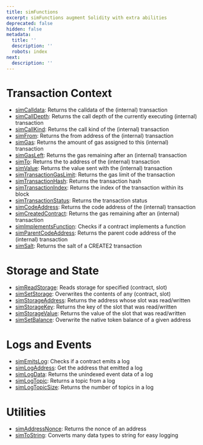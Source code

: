 ```yaml
---
title: simFunctions
excerpt: simFunctions augment Solidity with extra abilities
deprecated: false
hidden: false
metadata:
  title: ''
  description: ''
  robots: index
next:
  description: ''
---
```

# Transaction Context

* [simCalldata](/sim/reference/simfunctions/simcalldata): Returns the calldata of the (internal) transaction
* [simCallDepth](/sim/reference/simfunctions/simcalldepth): Returns the call depth of the currently executing (internal) transaction
* [simCallKind](/sim/reference/simfunctions/simcallkind): Returns the call kind of the (internal) transaction
* [simFrom](/sim/reference/simfunctions/simfrom): Returns the from address of the (internal) transaction
* [simGas](/sim/reference/simfunctions/simgas): Returns the amount of gas assigned to this (internal) transaction
* [simGasLeft](/sim/reference/simfunctions/simgasleft): Returns the gas remaining after an (internal) transaction
* [simTo](/sim/reference/simfunctions/simto): Returns the to address of the (internal) transaction
* [simValue](/sim/reference/simfunctions/simvalue): Returns the value sent with the (internal) transaction
* [simTransactionGasLimit](/sim/reference/simfunctions/simtransactiongaslimit): Returns the gas limit of the transaction
* [simTransactionHash](/sim/reference/simfunctions/simtransactionhash): Returns the transaction hash
* [simTransactionIndex](/sim/reference/simfunctions/simtransactionindex): Returns the index of the transaction within its block
* [simTransactionStatus](/sim/reference/simfunctions/simtransactionstatus): Returns the transaction status
* [simCodeAddress](/sim/reference/simfunctions/simcodeaddress): Returns the code address of the (internal) transaction
* [simCreatedContract](/sim/reference/simfunctions/simcreatedcontract): Returns the gas remaining after an (internal) transaction
* [simImplementsFunction](/sim/reference/simfunctions/simimplementsfunction): Checks if a contract implements a function
* [simParentCodeAddress](/sim/reference/simfunctions/simparentcodeaddress): Returns the parent code address of the (internal) transaction
* [simSalt](/sim/reference/simfunctions/simsalt): Returns the salt of a CREATE2 transaction

# Storage and State

* [simReadStorage](/sim/reference/simfunctions/simreadstorage): Reads storage for specified (contract, slot)
* [simSetStorage](/sim/reference/simfunctions/simsetstorage): Overwrites the contents of any (contract, slot)
* [simStorageAddress](/sim/reference/simfunctions/simstorageaddress): Returns the address whose slot was read/written
* [simStorageKey](/sim/reference/simfunctions/simstoragekey): Returns the key of the slot that was read/written
* [simStorageValue](/sim/reference/simfunctions/simstoragevalue): Returns the value of the slot that was read/written
* [simSetBalance](/sim/reference/simfunctions/simsetbalance): Overwrite the native token balance of a given address

# Logs and Events

* [simEmitsLog](/sim/reference/simfunctions/simemitslog): Checks if a contract emits a log
* [simLogAddress](/sim/reference/simfunctions/simlogaddress): Get the address that emitted a log
* [simLogData](/sim/reference/simfunctions/simlogdata): Returns the unindexed event data of a log
* [simLogTopic](/sim/reference/simfunctions/simlogtopic): Returns a topic from a log
* [simLogTopicSize](/sim/reference/simfunctions/simlogtopicsize): Returns the number of topics in a log

# Utilities

* [simAddressNonce](/sim/reference/simfunctions/simaddressnonce): Returns the nonce of an address
* [simToString](/sim/reference/simfunctions/simtostring): Converts many data types to string for easy logging
